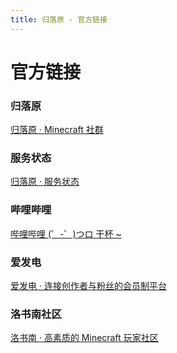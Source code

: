 ```yaml
---
title: 归落原 · 官方链接
---
```


# 官方链接


### 归落原

[归落原 · Minecraft 社群](https://spark.yaasasi.cn/)

### 服务状态

[归落原 · 服务状态](https://status.yaasasi.cn/status/guiluo)

### 哔哩哔哩

[哔哩哔哩 (゜-゜)つロ 干杯 ~](https://space.bilibili.com/407689732)

### 爱发电

[爱发电 · 连接创作者与粉丝的会员制平台](https://afdian.net/@Yaasasi)

### 洛书南社区

[洛书南 · 高素质的 Minecraft 玩家社区](https://www.losenone.cn/)